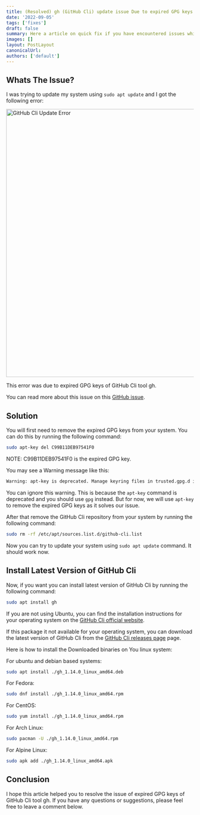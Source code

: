 ```yaml
---
title: (Resolved) gh (GitHub Cli) update issue Due to expired GPG keys
date: '2022-09-05'
tags: ['fixes']
draft: false
summary: Here a article on quick fix if you have encountered issues while updating your system due to expired GPG keys of GitHub Cli tool gh.
images: []
layout: PostLayout
canonicalUrl:
authors: ['default']
---
```


<TOCInline toc={props.toc} asDisclosure />

## Whats The Issue?

I was trying to update my system using `sudo apt update` and I got the following error:

<Image
    src="/github_cli_expired_gpg/error_image.png"
    alt="GitHub Cli Update Error"
    width="1080"
    height="720"
/>

This error was due to expired GPG keys of GitHub Cli tool gh.

You can read more about this issue on this [GitHub issue](https://github.com/cli/cli/issues/6175).

## Solution

You will first need to remove the expired GPG keys from your system. You can do this by running the following command:

```bash
sudo apt-key del C99B11DEB97541F0
```

NOTE: C99B11DEB97541F0 is the expired GPG key.

You may see a Warning message like this:

```bash
Warning: apt-key is deprecated. Manage keyring files in trusted.gpg.d instead (see apt-key(8)).
```

You can ignore this warning. This is because the `apt-key` command is deprecated and you should use `gpg` instead. But for now, we will use `apt-key` to remove the expired GPG keys as it solves our issue.

After that remove the GitHub Cli repository from your system by running the following command:

```bash
sudo rm -rf /etc/apt/sources.list.d/github-cli.list
```

Now you can try to update your system using `sudo apt update` command. It should work now.

## Install Latest Version of GitHub Cli

Now, if you want you can install latest version of GitHub Cli by running the following command:

```bash
sudo apt install gh
```

If you are not using Ubuntu, you can find the installation instructions for your operating system on the [GitHub Cli official website](https://cli.github.com/manual/installation).

If this package it not available for your operating system, you can download the latest version of GitHub Cli from the [GitHub Cli releases page](https://github.com/cli/cli/releases/latest) page.

Here is how to install the Downloaded binaries on You linux system:

For ubuntu and debian based systems:

```bash
sudo apt install ./gh_1.14.0_linux_amd64.deb
```

For Fedora:

```bash
sudo dnf install ./gh_1.14.0_linux_amd64.rpm
```

For CentOS:

```bash
sudo yum install ./gh_1.14.0_linux_amd64.rpm
```

For Arch Linux:

```bash
sudo pacman -U ./gh_1.14.0_linux_amd64.rpm
```

For Alpine Linux:

```bash
sudo apk add ./gh_1.14.0_linux_amd64.apk
```

## Conclusion

I hope this article helped you to resolve the issue of expired GPG keys of GitHub Cli tool gh. If you have any questions or suggestions, please feel free to leave a comment below.
